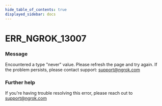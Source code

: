 ```yaml
---
hide_table_of_contents: true
displayed_sidebar: docs
---
```



# ERR_NGROK_13007

### Message
Encountered a type "never" value. Please refresh the page and try again. If the problem persists, please contact support: support@ngrok.com

<ErrorDetails error='err_ngrok_13007' />


### Further help
If you're having trouble resolving this error, please reach out to [support@ngrok.com](mailto:support@ngrok.com?subject=Help%20with%20ERR_NGROK_13007)

